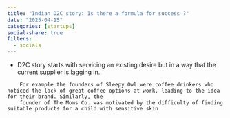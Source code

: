 ```yaml
---
title: "Indian D2C story: Is there a formula for success ?"
date: "2025-04-15"
categories: [startups]
social-share: true
filters:
  - socials
---
```


- D2C story starts with servicing an existing desire but in a way that the current supplier is lagging in. 
```
    For example the founders of Sleepy Owl were coffee drinkers who noticed the lack of great coffee options at work, leading to the idea for their brand. Similarly, the 
    founder of The Moms Co. was motivated by the difficulty of finding suitable products for a child with sensitive skin
```